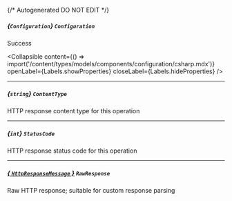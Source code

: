 {/* Autogenerated DO NOT EDIT  */}

##### *{`Configuration`}* `Configuration`
Success

<Collapsible content={() => import('/content/types/models/components/configuration/csharp.mdx')} openLabel={Labels.showProperties} closeLabel={Labels.hideProperties} />


---
##### *{`string`}* `ContentType`
HTTP response content type for this operation

---
##### *{`int`}* `StatusCode`
HTTP response status code for this operation

---
##### [*{ `HttpResponseMessage` }*](https://learn.microsoft.com/en-us/dotnet/api/system.net.http.httpresponsemessage?view=net-5.0) `RawResponse`
Raw HTTP response; suitable for custom response parsing



